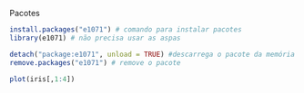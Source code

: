 Pacotes
```r
install.packages("e1071") # comando para instalar pacotes
library(e1071) # não precisa usar as aspas
```

```r
detach("package:e1071", unload = TRUE) #descarrega o pacote da memória
remove.packages("e1071") # remove o pacote
```

```r
plot(iris[,1:4])
```

